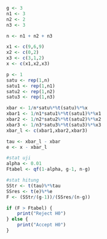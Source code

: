 ```r
g <- 3
n1 <- 3
n2 <- 2
n3 <- 3

n <- n1 + n2 + n3
```

```r
x1 <- c(9,6,9)
x2 <- c(0,2)
x3 <- c(3,1,2)
x <- c(x1,x2,x3)
```

```r
p <- 1
satu <- rep(1,n)
satu1 <- rep(1,n1)
satu2 <- rep(1,n2)
satu3 <- rep(1,n3)
```

```r
xbar <- 1/n*satu%*%t(satu)%*%x
xbar1 <- 1/n1*satu1%*%t(satu1)%*%x1
xbar2 <- 1/n2*satu2%*%t(satu2)%*%x2
xbar3 <- 1/n3*satu3%*%t(satu3)%*%x3
xbar_l <- c(xbar1,xbar2,xbar3)
```

```r
tau <- xbar_l - xbar
e <- x - xbar_l
```

```r
#stat uji
alpha <- 0.01
Ftabel <- qf(1-alpha, g-1, n-g)
```

```r
#stat hitung
SStr <- t(tau)%*%tau
SSres <- t(e)%*%e
F <- (SStr/(g-1))/(SSres/(n-g))
```

```r
if (F > Ftabel) {
    print("Reject H0")
} else {
    print("Accept H0")
}
```